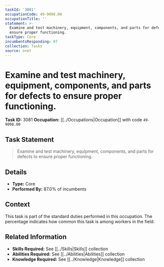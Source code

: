 ```yaml
---
taskId: '3081'
occupationCode: 49-9098.00
occupationTitle: ''
statement: >-
  Examine and test machinery, equipment, components, and parts for defects to
  ensure proper functioning.
taskType: Core
incumbentsResponding: 87
collection: Tasks
source: onet
---
```

# Examine and test machinery, equipment, components, and parts for defects to ensure proper functioning.

**Task ID:** 3081
**Occupation:** [[../Occupations|Occupation]] with code `49-9098.00`

## Task Statement

> Examine and test machinery, equipment, components, and parts for defects to ensure proper functioning.

## Details

- **Type:** Core
- **Performed By:** 87.0% of incumbents

## Context

This task is part of the standard duties performed in this occupation. The percentage indicates how common this task is among workers in the field.

## Related Information

- **Skills Required:** See [[../Skills|Skills]] collection
- **Abilities Required:** See [[../Abilities|Abilities]] collection
- **Knowledge Required:** See [[../Knowledge|Knowledge]] collection
